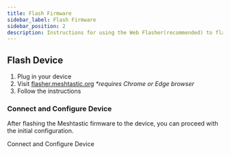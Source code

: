 ```yaml
---
title: Flash Firmware
sidebar_label: Flash Firmware
sidebar_position: 2
description: Instructions for using the Web Flasher(recommended) to flash Meshtastic firmware to an ESP32 chipset device.
---
```



## Flash Device

1. Plug in your device
2. Visit [flasher.meshtastic.org](https://flasher.meshtastic.org) _\*requires Chrome or Edge browser_
3. Follow the instructions

### Connect and Configure Device

After flashing the Meshtastic firmware to the device, you can proceed with the initial configuration.

<div className="indexCtasBody">
  <Link
    className={"button button--outline button--lg cta--button"}
    style={{ fontSize: '0.8em', padding: '8px 16px' }}
    to={"/docs/about"}
  >
    Connect and Configure Device
  </Link>
</div>